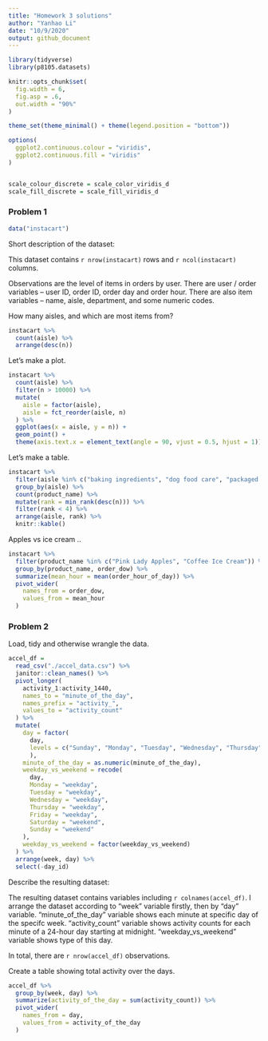 ```yaml
---
title: "Homework 3 solutions"
author: "Yanhao Li"
date: "10/9/2020"
output: github_document
---
```


```r
library(tidyverse)
library(p8105.datasets)

knitr::opts_chunk$set(
  fig.width = 6,
  fig.asp = .6,
  out.width = "90%"
)

theme_set(theme_minimal() + theme(legend.position = "bottom"))

options(
  ggplot2.continuous.colour = "viridis",
  ggplot2.continuous.fill = "viridis"
)


scale_colour_discrete = scale_color_viridis_d
scale_fill_discrete = scale_fill_viridis_d
```

### Problem 1

```r
data("instacart")
```

Short description of the dataset:

This dataset contains `r nrow(instacart)` rows and `r ncol(instacart)` columns.

Observations are the level of items in orders by user. There are user / order variables -- user ID, order ID, order day and order hour. There are also item variables -- name, aisle, department, and some numeric codes.

How many aisles, and which are most items from?

```r
instacart %>% 
  count(aisle) %>% 
  arrange(desc(n))
```

Let's make a plot.

```r
instacart %>% 
  count(aisle) %>% 
  filter(n > 10000) %>% 
  mutate(
    aisle = factor(aisle),
    aisle = fct_reorder(aisle, n)
  ) %>% 
  ggplot(aes(x = aisle, y = n)) +
  geom_point() +
  theme(axis.text.x = element_text(angle = 90, vjust = 0.5, hjust = 1))
```

Let's make a table.

```r
instacart %>% 
  filter(aisle %in% c("baking ingredients", "dog food care", "packaged vegetables fruits")) %>% 
  group_by(aisle) %>% 
  count(product_name) %>% 
  mutate(rank = min_rank(desc(n))) %>% 
  filter(rank < 4) %>% 
  arrange(aisle, rank) %>% 
  knitr::kable()
```

Apples vs ice cream ..

```r
instacart %>% 
  filter(product_name %in% c("Pink Lady Apples", "Coffee Ice Cream")) %>% 
  group_by(product_name, order_dow) %>% 
  summarize(mean_hour = mean(order_hour_of_day)) %>% 
  pivot_wider(
    names_from = order_dow,
    values_from = mean_hour
  )
```

### Problem 2

Load, tidy and otherwise wrangle the data.

```r
accel_df =
  read_csv("./accel_data.csv") %>% 
  janitor::clean_names() %>% 
  pivot_longer(
    activity_1:activity_1440,
    names_to = "minute_of_the_day",
    names_prefix = "activity_",
    values_to = "activity_count"
  ) %>% 
  mutate(
    day = factor(
      day, 
      levels = c("Sunday", "Monday", "Tuesday", "Wednesday", "Thursday", "Friday", "Saturday")
      ),
    minute_of_the_day = as.numeric(minute_of_the_day),
    weekday_vs_weekend = recode(
      day,
      Monday = "weekday",
      Tuesday = "weekday",
      Wednesday = "weekday",
      Thursday = "weekday",
      Friday = "weekday",
      Saturday = "weekend",
      Sunday = "weekend"
    ),
    weekday_vs_weekend = factor(weekday_vs_weekend)
  ) %>% 
  arrange(week, day) %>% 
  select(-day_id)
```

Describe the resulting dataset:

The resulting dataset contains variables including `r colnames(accel_df)`. I arrange the dataset according to "week" variable firstly, then by "day" variable. "minute_of_the_day" variable shows each minute at specific day of the specifc week. "activity_count" variable shows activity counts for each minute of a 24-hour day starting at midnight. "weekday_vs_weekend" variable shows type of this day.

In total, there are `r nrow(accel_df)` observations. 

Create a table showing total activity over the days.

```r
accel_df %>% 
  group_by(week, day) %>% 
  summarize(activity_of_the_day = sum(activity_count)) %>% 
  pivot_wider(
    names_from = day,
    values_from = activity_of_the_day
  )
```

